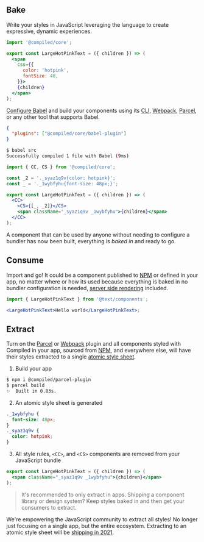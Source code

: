 ## Bake

Write your styles in JavaScript leveraging the language to create expressive,
dynamic experiences.

```jsx
import '@compiled/core';

export const LargeHotPinkText = ({ children }) => (
  <span
    css={{
      color: 'hotpink',
      fontSize: 48,
    }}>
    {children}
  </span>
);
```

[Configure Babel](https://babeljs.io/docs/en/config-files) and build your components using its [CLI](https://babeljs.io/docs/en/babel-cli),
[Webpack](https://webpack.js.org/),
[Parcel](https://parceljs.org/),
or any other tool that supports Babel.

```json
{
  "plugins": ["@compiled/core/babel-plugin"]
}
```

```bash
$ babel src
Successfully compiled 1 file with Babel (9ms)
```

```jsx
import { CC, CS } from '@compiled/core';

const _2 = '._syaz1q9v{color: hotpink}';
const _ = '._1wybfyhu{font-size: 48px;}';

export const LargeHotPinkText = ({ children }) => (
  <CC>
    <CS>{[_, _2]}</CS>
    <span className="_syaz1q9v _1wybfyhu">{children}</span>
  </CC>
);
```

A component that can be used by anyone without needing to configure a bundler has now been built,
everything is _baked in_ and ready to go.

## Consume

Import and go!
It could be a component published to [NPM](https://npmjs.com/) or defined in your app,
no matter where or how its used because everything is baked in no bundler configuration is needed,
[server side rendering](./docs/server-side-rendering) included.

```jsx
import { LargeHotPinkText } from '@text/components';

<LargeHotPinkText>Hello world</LargeHotPinkText>;
```

## Extract

Turn on the [Parcel](https://parceljs.org/) or [Webpack](https://webpack.js.org/) plugin and all components styled with Compiled in your app,
sourced from [NPM](https://npmjs.com/),
and everywhere else,
will have their styles extracted to a single [atomic style sheet](./docs/atomic-css).

1. Build your app

```bash
$ npm i @compiled/parcel-plugin
$ parcel build
✨  Built in 0.83s.
```

2. An atomic style sheet is generated

```css
._1wybfyhu {
  font-size: 48px;
}
._syaz1q9v {
  color: hotpink;
}
```

3. All style rules,
   `<CC>`, and
   `<CS>` components are removed from your JavaScript bundle

```jsx
export const LargeHotPinkText = ({ children }) => (
  <span className="_syaz1q9v _1wybfyhu">{children}</span>
);
```

> It's recommended to only extract in apps.
> Shipping a component library or design system?
> Keep styles baked in and then get your consumers to extract.

We're empowering the JavaScript community to extract all styles!
No longer just focusing on a single app,
but the entire ecosystem.
Extracting to an atomic style sheet will be [shipping in 2021](https://github.com/atlassian-labs/compiled/issues/58).
